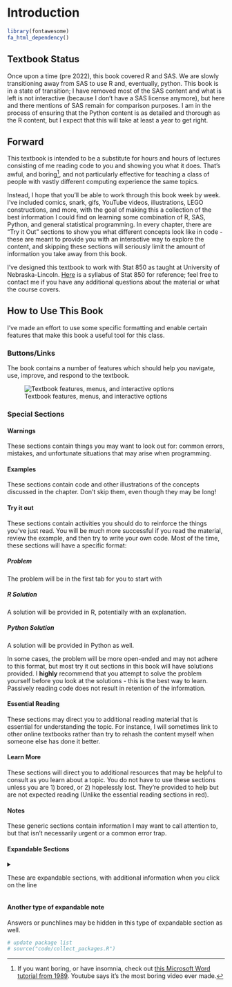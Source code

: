 # Introduction {.unnumbered}

```r
library(fontawesome)
fa_html_dependency()
```

## Textbook Status {.unnumbered}

Once upon a time (pre 2022), this book covered R and SAS. We are slowly transitioning away from SAS to use R and, eventually, python. This book is in a state of transition; I have removed most of the SAS content and what is left is not interactive (because I don't have a SAS license anymore), but here and there mentions of SAS remain for comparison purposes. I am in the process of ensuring that the Python content is as detailed and thorough as the R content, but I expect that this will take at least a year to get right.

## Forward {.unnumbered}

This textbook is intended to be a substitute for hours and hours of lectures consisting of me reading code to you and showing you what it does. That's awful, and boring[^index-1], and not particularly effective for teaching a class of people with vastly different computing experience the same topics.

[^index-1]: If you want boring, or have insomnia, check out [this Microsoft Word tutorial from 1989](https://www.youtube.com/watch?v=Jk71bPz5VLo). Youtube says it's the most boring video ever made.

Instead, I hope that you'll be able to work through this book week by week. I've included comics, snark, gifs, YouTube videos, illustrations, LEGO constructions, and more, with the goal of making this a collection of the best information I could find on learning some combination of R, SAS, Python, and general statistical programming. In every chapter, there are "Try it Out" sections to show you what different concepts look like in code - these are meant to provide you with an interactive way to explore the content, and skipping these sections will seriously limit the amount of information you take away from this book.

I've designed this textbook to work with Stat 850 as taught at University of Nebraska-Lincoln. [Here](syllabus/syllabus.qmd) is a syllabus of Stat 850 for reference; feel free to contact me if you have any additional questions about the material or what the course covers.

## How to Use This Book {.unnumbered}

I've made an effort to use some specific formatting and enable certain features that make this book a useful tool for this class.

### Buttons/Links {.unnumbered}

The book contains a number of features which should help you navigate, use, improve, and respond to the textbook.

![Textbook features, menus, and interactive options](images/tools/Textbook-features.png){fig-alt="There are a number of interactive features available in this textbook. There is a search bar on the left sidebar, along with links to each chapter. On the right, there is a menu specific to the sections in each chapter - this helps you navigate within the chapter. There is also a link to \"Edit this page\" that allows you to submit a correction to the textbook via Github. At the bottom, there is a link to the next chapter, but there are also reaction emoji that allow you to express yourself after you read the chapter. If you log in via GitHub, you can also leave comments, start discussions, or ask questions using the github discussion integration at the bottom of the page."}

### Special Sections {.unnumbered}

::: callout-important
#### Warnings {.unnumbered}

These sections contain things you may want to look out for: common errors, mistakes, and unfortunate situations that may arise when programming.
:::

::: callout-caution
#### Examples {.unnumbered}

These sections contain code and other illustrations of the concepts discussed in the chapter. Don't skip them, even though they may be long!
:::

::: callout-tip
#### Try it out {.unnumbered}

These sections contain activities you should do to reinforce the things you've just read. You will be much more successful if you read the material, review the example, and then try to write your own code. Most of the time, these sections will have a specific format:

::: panel-tabset
##### Problem {.unnumbered}

The problem will be in the first tab for you to start with

##### R Solution {.unnumbered}

A solution will be provided in R, potentially with an explanation.

##### Python Solution {.unnumbered}

A solution will be provided in Python as well.
:::

In some cases, the problem will be more open-ended and may not adhere to this format, but most try it out sections in this book will have solutions provided. I **highly** recommend that you attempt to solve the problem yourself before you look at the solutions - this is the best way to learn. Passively reading code does not result in retention of the information.
:::

::: callout-important
#### Essential Reading {.unnumbered}

These sections may direct you to additional reading material that is essential for understanding the topic. For instance, I will sometimes link to other online textbooks rather than try to rehash the content myself when someone else has done it better.
:::

::: callout-note
#### Learn More {.unnumbered}

These sections will direct you to additional resources that may be helpful to consult as you learn about a topic. You do not have to use these sections unless you are 1) bored, or 2) hopelessly lost. They're provided to help but are not expected reading (Unlike the essential reading sections in red).
:::

::: callout-note
#### Notes {.unnumbered}

These generic sections contain information I may want to call attention to, but that isn't necessarily urgent or a common error trap.
:::

#### Expandable Sections {.unnumbered}

<details>

<summary>

These are expandable sections, with additional information when you click on the line

</summary>

This additional information may be information that is helpful but not essential, or it may be that an example just takes a LOT of space and I want to make sure you can skim the book without having to scroll through a ton of output.

</details>

::: {.callout-note collapse="true"}
#### Another type of expandable note

Answers or punchlines may be hidden in this type of expandable section as well.
:::

```r
# update package list
# source("code/collect_packages.R")
```
